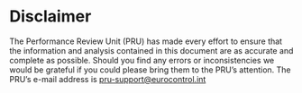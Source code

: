 # Disclaimer {.unnumbered}


::: {.infobox .blue data-latex=""}

The Performance Review Unit (PRU) has made every effort to ensure that the information and analysis contained in this document are as accurate and complete as possible. Should you find any errors or inconsistencies we would be grateful if you could please bring them to the PRU's attention. The PRU's e-mail address is [pru-support\@eurocontrol.int](mailto:pru-support@eurocontrol.int){.email}
:::
